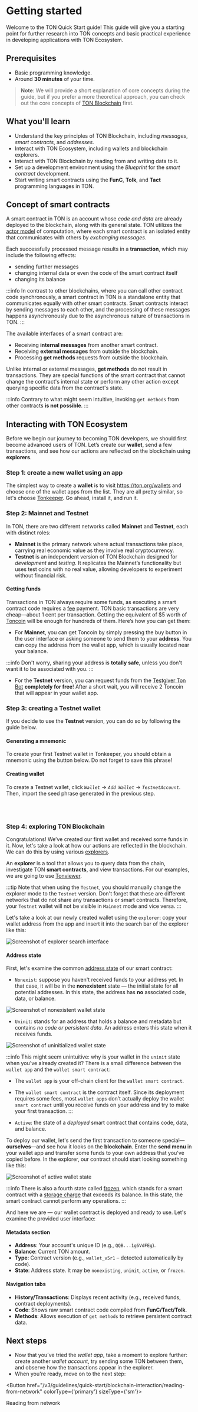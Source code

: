 
# Getting started

Welcome to the TON Quick Start guide! This guide will give you a starting point for further research into TON concepts and basic practical experience in developing applications with TON Ecosystem.

## Prerequisites

- Basic programming knowledge.
- Around __30 minutes__ of your time.

> **Note**: We will provide a short explanation of core concepts during the guide, but if you prefer a more theoretical approach, you can check out the core concepts of [TON Blockchain](/v3/concepts/dive-into-ton/ton-blockchain/blockchain-of-blockchains) first.

## What you'll learn

- Understand the key principles of TON Blockchain, including _messages_, _smart contracts_, and _addresses_.
- Interact with TON Ecosystem, including wallets and blockchain explorers.
- Interact with TON Blockchain by reading from and writing data to it.
- Set up a development environment using the _Blueprint_ for the _smart contract_ development.
- Start writing smart contracts using the **FunC**, **Tolk**, and **Tact** programming languages in TON.

## Concept of smart contracts

A smart contract in TON is an account whose _code and data_ are already deployed to the blockchain, along with its general state.
TON utilizes the [actor model](/v3/concepts/dive-into-ton/ton-blockchain/blockchain-of-blockchains#single-actor) of computation, where each smart contract is an isolated entity that communicates with others by _exchanging messages_.

Each successfully processed message results in a **transaction**, which may include the following effects:

- sending further messages
- changing internal data or even the code of the smart contract itself
- changing its balance

:::info
In contrast to other blockchains, where you can call other contract code synchronously, a smart contract in TON is a standalone entity that communicates equally with other smart contracts. Smart contracts interact by sending messages to each other, and the processing of these messages happens asynchronously due to the asynchronous nature of transactions in TON.
:::

The available interfaces of a smart contract are:
- Receiving **internal messages** from another smart contract.
- Receiving **external messages** from outside the blockchain.
- Processing **get methods** requests from outside the blockchain.

Unlike internal or external messages, **get methods** do not result in transactions. They are special functions of the smart contract that cannot change the contract's internal state or perform any other action except querying specific data from the contract's state.

:::info
Contrary to what might seem intuitive, invoking `get methods` from other contracts **is not possible**.
:::

## Interacting with TON Ecosystem

Before we begin our journey to becoming TON developers, we should first become advanced users of TON. Let’s create our **wallet**, send a few transactions, and see how our actions are reflected on the blockchain using **explorers**.

### Step 1: create a new wallet using an app

The simplest way to create a **wallet** is to visit https://ton.org/wallets and choose one of the wallet apps from the list. They are all pretty similar, so let's choose [Tonkeeper](https://tonkeeper.com/). Go ahead, install it, and run it.

### Step 2: Mainnet and Testnet

In TON, there are two different networks called **Mainnet** and **Testnet**, each with distinct roles:
- **Mainnet** is the primary network where actual transactions take place, carrying real economic value as they involve real cryptocurrency.
- **Testnet** is an independent version of TON Blockchain designed for _development_ and _testing_. It replicates the Mainnet’s functionality but uses test coins with no real value, allowing developers to experiment without financial risk.

#### Getting funds

Transactions in TON always require some funds, as executing a smart contract code requires a [fee](/v3/documentation/smart-contracts/transaction-fees/fees) payment. TON basic transactions are very cheap—about 1 cent per transaction. Getting the equivalent of $5 worth of [Toncoin](/v3/documentation/dapps/defi/coins) will be enough for hundreds of them. Here’s how you can get them:

- For **Mainnet**, you can get Toncoin by simply pressing the buy button in the user interface or asking someone to send them to your **address**. You can copy the address from the wallet app, which is usually located near your balance.

:::info
Don't worry, sharing your address is **totally safe**, unless you don't want it to be associated with you.
:::

- For the **Testnet** version, you can request funds from the [Testgiver Ton Bot](https://t.me/testgiver_ton_bot/) **completely for free**! After a short wait, you will receive 2 Toncoin that will appear in your wallet app.

### Step 3: creating a Testnet wallet

If you decide to use the **Testnet** version, you can do so by following the guide below.

#### Generating a mnemonic

To create your first Testnet wallet in Tonkeeper, you should obtain a mnemonic using the button below. Do not forget to save this phrase!

<MnemonicGenerator />

#### Creating wallet

To create a Testnet wallet, click *`Wallet`* -> *`Add Wallet`* -> *`TestnetAccount`*. Then, import the seed phrase generated in the previous step.

<div style={{display: 'flex', justifyContent: 'center', gap: '20px', flexWrap: 'wrap', marginBottom: '30px'}}>
  <br/>
  <ThemedImage
    height='600px'
    alt=""
    sources={{
      light: '/img/tutorials/quick-start/tonkeeper-light.jpg?raw=true',
      dark: '/img/tutorials/quick-start/tonkeeper-dark.jpg?raw=true',
    }}
  />
  <br/>
</div>


### Step 4: exploring TON Blockchain

Congratulations! We’ve created our first wallet and received some funds in it. Now, let's take a look at how our actions are reflected in the blockchain. We can do this by using various [explorers](https://ton.app/explorers/).

An **explorer** is a tool that allows you to query data from the chain, investigate TON **smart contracts**, and view transactions. For our examples, we are going to use [Tonviewer](https://tonviewer.com/).

:::tip
Note that when using the `Testnet`, you should manually change the explorer mode to the `Testnet` version. Don't forget that these are different networks that do not share any transactions or smart contracts. Therefore, your `Testnet` wallet will not be visible in `Mainnet` mode and vice versa.
:::

Let's take a look at our newly created wallet using the `explorer`: copy your wallet address from the app and insert it into the search bar of the explorer like this:

<div style={{marginBottom: '30px'}}>
  <img src="/img/tutorials/quick-start/explorer1.png" alt="Screenshot of explorer search interface"/>
</div>

#### Address state

First, let's examine the common [address state](/v3/documentation/smart-contracts/addresses/address-states) of our smart contract:

- `Nonexist`: suppose you haven't received funds to your address yet. In that case, it will be in the **nonexistent** state — the initial state for all potential addresses. In this state, the address has **no** associated code, data, or balance.

<div style={{marginBottom: '30px'}}>
  <img src="/img/tutorials/quick-start/nonexist.png" alt="Screenshot of nonexistent wallet state"/>
</div>

- `Uninit`: stands for an address that holds a balance and metadata but contains _no code or persistent data_. An address enters this state when it receives funds.

<div style={{marginBottom: '30px'}}>
  <img src="/img/tutorials/quick-start/uninit.png" alt="Screenshot of uninitialized wallet state"/>
</div>

:::info
This might seem unintuitive: why is your wallet in the `uninit` state when you’ve already created it? There is a small difference between the `wallet app` and the `wallet smart contract`:

- The `wallet app` is your off-chain client for the `wallet smart contract`.
- The `wallet smart contract` is the contract itself. Since its deployment requires some fees, most `wallet apps` don’t actually deploy the wallet `smart contract` until you receive funds on your address and try to make your first transaction.
:::

- `Active`: the state of a _deployed_ smart contract that contains code, data, and balance.

To deploy our wallet, let's send the first transaction to someone special—**ourselves**—and see how it looks on the **blockchain**. Enter the **send menu** in your wallet app and transfer some funds to your own address that you’ve copied before. In the explorer, our contract should start looking something like this:

<div style={{marginBottom: '30px'}}>
  <img src="/img/tutorials/quick-start/active.png" alt="Screenshot of active wallet state"/>
</div>

:::info
There is also a fourth state called [frozen](/v3/documentation/smart-contracts/addresses/address-states), which stands for a smart contract with a [storage charge](/v3/documentation/smart-contracts/transaction-fees/fees-low-level#storage-fee) that exceeds its balance. In this state, the smart contract cannot perform any operations.
:::

And here we are — our wallet contract is deployed and ready to use. Let's examine the provided user interface:

#### Metadata section
- **Address**: Your account's unique ID (e.g., `QQB...1g6VdFEg`).
- **Balance**: Current TON amount.
- **Type**: Contract version (e.g., `wallet_v5r1` – detected automatically by code).
- **State**: Address state. It may be `nonexisting`, `uninit`, `active`, or `frozen`.

#### Navigation tabs
- **History/Transactions**: Displays recent activity (e.g., received funds, contract deployments).
- **Code**: Shows raw smart contract code compiled from **FunC/Tact/Tolk**.
- **Methods**: Allows execution of `get methods` to retrieve persistent contract data.

## Next steps

- Now that you’ve tried the *wallet app*, take a moment to explore further: create another *wallet account*, try sending some TON between them, and observe how the transactions appear in the explorer.
- When you're ready, move on to the next step:

<Button href="/v3/guidelines/quick-start/blockchain-interaction/reading-from-network" colorType={'primary'} sizeType={'sm'}>

  Reading from network

</Button>

<Feedback />

